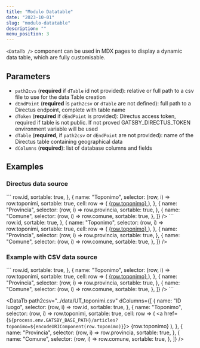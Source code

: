 ```yaml
---
title: "Modulo Datatable"
date: "2023-10-01"
slug: "modulo-datatable"
description: ""
menu_position: 3
---
```



`<DataTb />` component can be used in MDX pages to display a dynamic data table, which are fully customisable.

## Parameters

- `path2cvs` (**required** if `dTable` id not provided): relative or full path to a csv file to use for the data Table creation
- `dEndPoint` (**required** is `path2csv` or `dTable` are not defined): full path to a Directus endpoint, complete with table name
- `dToken` (**required** if `dEndPoint` is provided): Directus access token, required if table is not public. If not proved GATSBY_DIRECTUS_TOKEN environment variable will be used
- `dTable` (**required**, if `path2csv` or `dEndPoint` are not provided): name of the Directus table containing geographical data
- `dColumns` (**required**): list of database columns and fields

## Examples

### Directus data source

<div class="row">
  <div class="col-sm-4">
    ```
    <DataTb
      dEndPoint="https://landscapearchaeology.eu/db/items/toponimi?limit=1000&offset=0"
      dToken="sxE2XHdJMWJiymA9w2QJFGJWG9AAnq6E"
      dColumns={[
        {
          name: "ID luogo",
          selector: (row, i) => row.id,
          sortable: true,
        },
        {
          name: "Toponimo",
          selector: (row, i) => row.toponimi,
          sortable: true,
          cell: row => (
            <a
              href={`${
                process.env.GATSBY_BASE_PATH
              }/articles?toponimo=${encodeURIComponent(row.toponimo)}`}
            >
              {row.toponimo}
            </a>
          ),
        },
        {
          name: "Provincia",
          selector: (row, i) => row.provincia,
          sortable: true,
        },
        {
          name: "Comune",
          selector: (row, i) => row.comune,
          sortable: true,
        },
      ]}
    />
    ```
  </div>
  <div class="col-sm-8">
    <DataTb
      dEndPoint="https://landscapearchaeology.eu/db/items/toponimi?limit=1000&offset=0"
      dToken="sxE2XHdJMWJiymA9w2QJFGJWG9AAnq6E"
      dColumns={[
        {
          name: "ID luogo",
          selector: (row, i) => row.id,
          sortable: true,
        },
        {
          name: "Toponimo",
          selector: (row, i) => row.toponimi,
          sortable: true,
          cell: row => (
            <a
              href={`${
                process.env.GATSBY_BASE_PATH
              }/articles?toponimo=${encodeURIComponent(row.toponimo)}`}
            >
              {row.toponimo}
            </a>
          ),
        },
        {
          name: "Provincia",
          selector: (row, i) => row.provincia,
          sortable: true,
        },
        {
          name: "Comune",
          selector: (row, i) => row.comune,
          sortable: true,
        },
      ]}
    />
  </div>
</div>

### Example with CSV data source

<div class="row">
  <div class="col-sm-4">
```
<DataTb
  path2csv="../data/UT_toponimi.csv"
  dColumns={[
    {
      name: "ID luogo",
      selector: (row, i) => row.id,
      sortable: true,
    },
    {
      name: "Toponimo",
      selector: (row, i) => row.toponimi,
      sortable: true,
      cell: row => (
        <a href={`${process.env.GATSBY_BASE_PATH}/articles?toponimo=${encodeURIComponent(row.toponimo)}`}>
          {row.toponimo}
        </a>
    ),
    },
    {
      name: "Provincia",
      selector: (row, i) => row.provincia,
      sortable: true,
    },
    {
      name: "Comune",
      selector: (row, i) => row.comune,
      sortable: true,
    },
  ]}
/>
```
  </div>
  <div class="col-sm-8">

<DataTb
  path2csv="../data/UT_toponimi.csv"
  dColumns={[
    {
      name: "ID luogo",
      selector: (row, i) => row.id,
      sortable: true,
    },
    {
      name: "Toponimo",
      selector: (row, i) => row.toponimi,
      sortable: true,
      cell: row => (
        <a href={`${process.env.GATSBY_BASE_PATH}/articles?toponimo=${encodeURIComponent(row.toponimo)}`}>
          {row.toponimo}
        </a>
    ),
    },
    {
      name: "Provincia",
      selector: (row, i) => row.provincia,
      sortable: true,
    },
    {
      name: "Comune",
      selector: (row, i) => row.comune,
      sortable: true,
    },
  ]}
/>
  </div>
</div>
